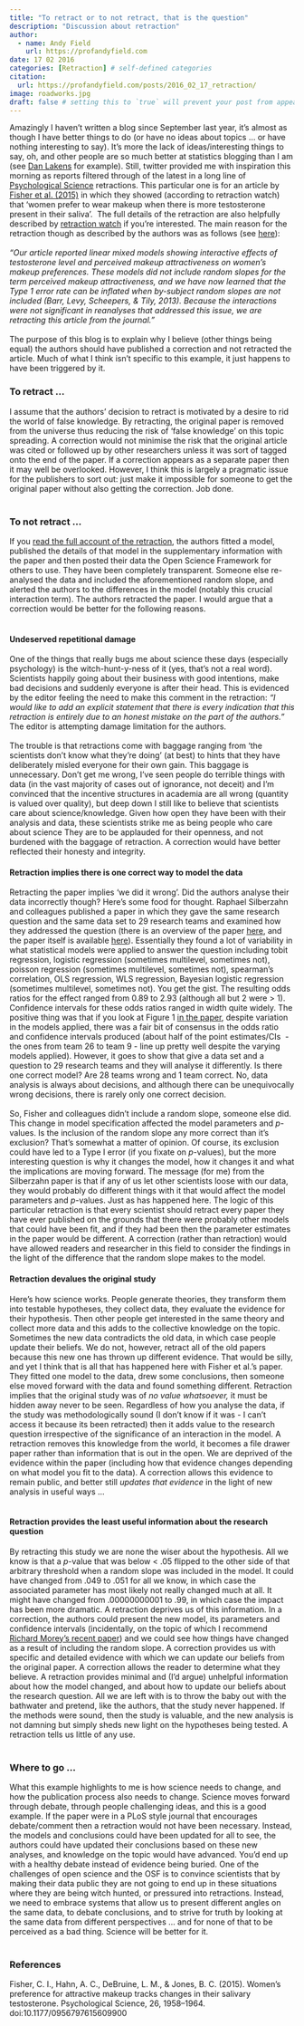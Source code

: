 ```yaml
---
title: "To retract or to not retract, that is the question"
description: "Discussion about retraction"
author:
  - name: Andy Field
    url: https://profandyfield.com
date: 17 02 2016
categories: [Retraction] # self-defined categories
citation: 
  url: https://profandyfield.com/posts/2016_02_17_retraction/ 
image: roadworks.jpg
draft: false # setting this to `true` will prevent your post from appearing on your listing page until you're ready!
---
```


Amazingly I haven't written a blog since September last year, it's almost as though I have better things to do (or have no ideas about topics ... or have nothing interesting to say). It's more the lack of ideas/interesting things to say, oh, and other people are so much better at statistics blogging than I am (see <a href="http://daniellakens.blogspot.co.uk/" target="_blank">Dan Lakens</a> for example). Still, twitter provided me with inspiration this morning as reports filtered through of the latest in a long line of <a href="http://pss.sagepub.com/" target="_blank">Psychological Science</a> retractions. This particular one is for an article by <a href="http://m.pss.sagepub.com/content/early/2016/02/03/0956797616630941.full?oauth-code=mlrGWRCtK8OvZYRR3SQW8arzVjgZGuba" target="_blank">Fisher et al. (2015)</a> in which they showed (according to retraction watch) that 'women prefer to wear makeup when there is more testosterone present in their saliva'.  The full details of the retraction are also helpfully described by <a href="http://retractionwatch.com/2016/02/03/makeup-use-linked-to-testosterone-levels-not-so-fast-says-retraction/" target="_blank">retraction watch</a> if you're interested. The main reason for the retraction though as described by the authors was as follows (see <a href="http://m.pss.sagepub.com/content/26/12/1958.full" target="_blank">here</a>):<br /><br /><i>"Our article reported linear mixed models showing interactive effects of testosterone level and perceived makeup attractiveness on women’s makeup preferences. These models did not include random slopes for the term perceived makeup attractiveness, and we have now learned that the Type 1 error rate can be inflated when by-subject random slopes are not included (Barr, Levy, Scheepers, &amp; Tily, 2013). Because the interactions were not significant in reanalyses that addressed this issue, we are retracting this article from the journal."</i><br /><i><br /></i>The purpose of this blog is to explain why I believe (other things being equal) the authors should have published a correction and not retracted the article. Much of what I think isn't specific to this example, it just happens to have been triggered by it.<br /><h3>To retract ...</h3><div>I assume that the authors' decision to retract is motivated by a desire to rid the world of false knowledge. By retracting, the original paper is removed from the universe thus reducing the risk of 'false knowledge' on this topic spreading. A correction would not minimise the risk that the original article was cited or followed up by other researchers unless it was sort of tagged onto the end of the paper. If a correction appears as a separate paper then it may well be overlooked. However, I think this is largely a pragmatic issue for the publishers to sort out: just make it impossible for someone to get the original paper without also getting the correction. Job done.</div><div><br /></div><h3>To not retract ...</h3><div>If you <a href="http://retractionwatch.com/2016/02/03/makeup-use-linked-to-testosterone-levels-not-so-fast-says-retraction/" target="_blank">read the full account of the retraction</a>, the authors fitted a model, published the details of that model in the supplementary information with the paper and then posted their data the Open Science Framework for others to use. They have been completely transparent. Someone else re-analysed the data and included the aforementioned random slope, and alerted the authors to the differences in the model (notably this crucial interaction term). The authors retracted the paper. I would argue that a correction would be better for the following reasons.</div><div><br /><h4>Undeserved repetitional damage</h4></div><div>One of the things that really bugs me about science these days (especially psychology) is the witch-hunt-y-ness of it (yes, that's not a real word). Scientists happily going about their business with good intentions, make bad decisions and suddenly everyone is after their head. This is evidenced by the editor feeling the need to make this comment in the retraction: <i>"I would like to add an explicit statement that there is every indication that this retraction is entirely due to an honest mistake on the part of the authors."</i> The editor is attempting damage limitation for the authors.</div><div><br /></div><div>The trouble is that retractions come with baggage ranging from 'the scientists don't know what they're doing' (at best) to hints that they have deliberately misled everyone for their own gain. This baggage is unnecessary. Don't get me wrong, I've seen people do terrible things with data (in the vast majority of cases out of ignorance, not deceit) and I'm convinced that the incentive structures in academia are all wrong (quantity is valued over quality), but deep down I still like to believe that scientists care about science/knowledge. Given how open they have been with their analysis and data, these scientists strike me as being people who care about science They are to be applauded for their openness, and not burdened with the baggage of retraction. A correction would have better reflected their honesty and integrity.<br /><h4>Retraction implies there is one correct way to model the data</h4><div>Retracting the paper implies 'we did it wrong'. Did the authors analyse their data incorrectly though? Here's some food for thought. Raphael Silberzahn and colleagues published a paper in which they gave the same research question and the same data set to 29 research teams and examined how they addressed the question (there is an overview of the paper <a href="http://www.nature.com/news/crowdsourced-research-many-hands-make-tight-work-1.18508#/b3" target="_blank">here</a>, and the paper itself is available <a href="https://osf.io/j5v8f/" target="_blank">here</a>). Essentially they found a lot of variability in what statistical models were applied to answer the question including tobit regression, logistic regression (sometimes multilevel, sometimes not), poisson regression (sometimes multilevel, sometimes not), spearman's correlation, OLS regression, WLS regression, Bayesian logistic regression (sometimes multilevel, sometimes not). You get the gist. The resulting odds ratios for the effect ranged from 0.89 to 2.93 (although all but 2 were &gt; 1). Confidence intervals for these odds ratios ranged in width quite widely. The positive thing was that if you look at Figure 1 <a href="https://osf.io/j5v8f/" target="_blank">in the paper</a>, despite variation in the models applied, there was a fair bit of consensus in the odds ratio and confidence intervals produced (about half of the point estimates/CIs  - the ones from team 26 to team 9 - line up pretty well despite the varying models applied). However, it goes to show that give a data set and a question to 29 research teams and they will analyse it differently. Is there one correct model? Are 28 teams wrong and 1 team correct. No, data analysis is always about decisions, and although there can be unequivocally wrong decisions, there is rarely only one correct decision.<br /><br />So, Fisher and colleagues didn't include a random slope, someone else did. This change in model specification affected the model parameters and <i>p</i>-values. Is the inclusion of the random slope any more correct than it's exclusion? That's somewhat a matter of opinion. Of course, its exclusion could have led to a Type I error (if you fixate on <i>p</i>-values), but the more interesting question is why it changes the model, how it changes it and what the implications are moving forward. The message (for me) from the Silberzahn paper is that if any of us let other scientists loose with our data, they would probably do different things with it that would affect the model parameters and <i>p</i>-values. Just as has happened here. The logic of this particular retraction is that every scientist should retract every paper they have ever published on the grounds that there were probably other models that could have been fit, and if they had been then the parameter estimates in the paper would be different. A correction (rather than retraction) would have allowed readers and researcher in this field to consider the findings in the light of the difference that the random slope makes to the model.</div><h4>Retraction devalues the original study</h4>Here's how science works. People generate theories, they transform them into testable hypotheses, they collect data, they evaluate the evidence for their hypothesis. Then other people get interested in the same theory and collect more data and this adds to the collective knowledge on the topic. Sometimes the new data contradicts the old data, in which case people update their beliefs. We do not, however, retract all of the old papers because this new one has thrown up different evidence. That would be silly, and yet I think that is all that has happened here with Fisher et al.'s paper. They fitted one model to the data, drew some conclusions, then someone else moved forward with the data and found something different. Retraction implies that the original study was of <i>no value whatsoever,</i> it must be hidden away never to be seen. Regardless of how you analyse the data, if the study was methodologically sound (I don't know if it was - I can't access it because its been retracted) then it adds value to the research question irrespective of the significance of an interaction in the model. A retraction removes this knowledge from the world, it becomes a file drawer paper rather than information that is out in the open. We are deprived of the evidence within the paper (including how that evidence changes depending on what model you fit to the data). A correction allows this evidence to remain public, and better still <i>updates that evidence</i> in the light of new analysis in useful ways ...<br /><br /><h4>Retraction provides the least useful information about the research question</h4><div>By retracting this study we are none the wiser about the hypothesis. All we know is that a <i>p</i>-value that was below &lt; .05 flipped to the other side of that arbitrary threshold when a random slope was included in the model. It could have changed from .049 to .051 for all we know, in which case the associated parameter has most likely not really changed much at all. It might have changed from .00000000001 to .99, in which case the impact has been more dramatic. A retraction deprives us of this information. In a correction, the authors could present the new model, its parameters and confidence intervals (incidentally, on the topic of which I recommend <a href="https://learnbayes.org/papers/confidenceIntervalsFallacy/fundamentalError_PBR.pdf" target="_blank">Richard Morey's recent paper</a>) and we could see how things have changed as a result of including the random slope. A correction provides us with specific and detailed evidence with which we can update our beliefs from the original paper. A correction allows the reader to determine what they believe. A retraction provides minimal and (I'd argue) unhelpful information about how the model changed, and about how to update our beliefs about the research question. All we are left with is to throw the baby out with the bathwater and pretend, like the authors, that the study never happened. If the methods were sound, then the study is valuable, and the new analysis is not damning but simply sheds new light on the hypotheses being tested. A retraction tells us little of any use.</div><div><br /></div><h3>Where to go ...</h3><div>What this example highlights to me is how science needs to change, and how the publication process also needs to change. Science moves forward through debate, through people challenging ideas, and this is a good example. If the paper were in a PLoS style journal that encourages debate/comment then a retraction would not have been necessary. Instead, the models and conclusions could have been updated for all to see, the authors could have updated their conclusions based on these new analyses, and knowledge on the topic would have advanced. You'd end up with a healthy debate instead of evidence being buried. One of the challenges of open science and the OSF is to convince scientists that by making their data public they are not going to end up in these situations where they are being witch hunted, or pressured into retractions. Instead, we need to embrace systems that allow us to present different angles on the same data, to debate conclusions, and to strive for truth by looking at the same data from different perspectives ... and for none of that to be perceived as a bad thing. Science will be better for it.</div><br /><h3>References</h3></div><div>Fisher, C. I., Hahn, A. C., DeBruine, L. M., &amp; Jones, B. C. (2015). Women’s preference for attractive makeup tracks changes in their salivary testosterone. Psychological Science, 26, 1958–1964. doi:10.1177/0956797615609900</div>
